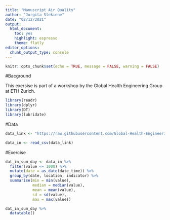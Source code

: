 ```yaml
---
title: "Manuscript Air Quality"
author: "Jurgita Slekiene"
date: "02/12/2021"
output: 
  html_document: 
    toc: yes
    highlight: espresso
    theme: flatly
editor_options: 
  chunk_output_type: console
---
```


```r
knitr::opts_chunk$set(echo = TRUE, message = FALSE, warning = FALSE)
```


#Bacground

This exersise is part of a workshop by the Global Health Engineering Group at ETH Zurich.

```r
library(readr)
library(dplyr)
library(DT)
library(lubridate)


```

#Data

```r

data_link <- "https://raw.githubusercontent.com/Global-Health-Engineering/manuscript-hospital-air-quality/main/data/intermediate/malawi-hospitals-air-quality.csv"

data_in <- read_csv(data_link)


```

#Exercise

```r

dat_in_sum_day <- data_in %>% 
  filter(value <= 1000) %>% 
  mutate(date = as_date(date_time)) %>% 
  group_by(date, location, indicator) %>% 
  summarise(min = min(value),
            median = median(value),
            mean = mean(value),
            sd = sd(value),
            max = max(value))


```

```r
dat_in_sum_day %>%
  datatable()

```


